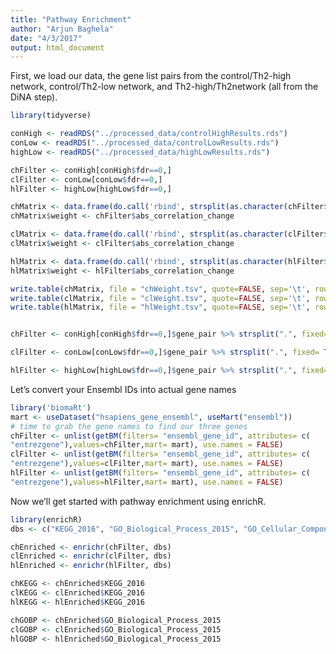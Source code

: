 ---
title: "Pathway Enrichment"
author: "Arjun Baghela"
date: "4/3/2017"
output: html_document
---

First, we load our data, the gene list pairs from the control/Th2-high network, control/Th2-low network, and Th2-high/Th2network (all from the DiNA step).
```{r}
library(tidyverse)

conHigh <- readRDS("../processed_data/controlHighResults.rds")
conLow <- readRDS("../processed_data/controlLowResults.rds")
highLow <- readRDS("../processed_data/highLowResults.rds")

chFilter <- conHigh[conHigh$fdr==0,]
clFilter <- conLow[conLow$fdr==0,]
hlFilter <- highLow[highLow$fdr==0,]

chMatrix <- data.frame(do.call('rbind', strsplit(as.character(chFilter$gene_pair),'.',fixed=TRUE)))
chMatrix$weight <- chFilter$abs_correlation_change

clMatrix <- data.frame(do.call('rbind', strsplit(as.character(clFilter$gene_pair),'.',fixed=TRUE)))
clMatrix$weight <- clFilter$abs_correlation_change

hlMatrix <- data.frame(do.call('rbind', strsplit(as.character(hlFilter$gene_pair),'.',fixed=TRUE)))
hlMatrix$weight <- hlFilter$abs_correlation_change

write.table(chMatrix, file = "chWeight.tsv", quote=FALSE, sep='\t', row.names = FALSE)
write.table(clMatrix, file = "clWeight.tsv", quote=FALSE, sep='\t', row.names = FALSE)
write.table(hlMatrix, file = "hlWeight.tsv", quote=FALSE, sep='\t', row.names = FALSE)


chFilter <- conHigh[conHigh$fdr==0,]$gene_pair %>% strsplit(".", fixed= TRUE) %>% unlist() %>% unique()

clFilter <- conLow[conLow$fdr==0,]$gene_pair %>% strsplit(".", fixed= TRUE) %>% unlist() %>% unique()

hlFilter <- highLow[highLow$fdr==0,]$gene_pair %>% strsplit(".", fixed= TRUE) %>% unlist() %>% unique()
``` 

Let's convert your Ensembl IDs into actual gene names
```{r}
library('biomaRt')
mart <- useDataset("hsapiens_gene_ensembl", useMart("ensembl"))
# time to grab the gene names to find our three genes
chFilter <- unlist(getBM(filters= "ensembl_gene_id", attributes= c(
"entrezgene"),values=chFilter,mart= mart), use.names = FALSE)
clFilter <- unlist(getBM(filters= "ensembl_gene_id", attributes= c(
"entrezgene"),values=clFilter,mart= mart), use.names = FALSE)
hlFilter <- unlist(getBM(filters= "ensembl_gene_id", attributes= c(
"entrezgene"),values=hlFilter,mart= mart), use.names = FALSE)
```

Now we'll get started with pathway enrichment using enrichR.
```{r}
library(enrichR)
dbs <- c("KEGG_2016", "GO_Biological_Process_2015", "GO_Cellular_Component_2015", "GO_Molecular_Function_2015")

chEnriched <- enrichr(chFilter, dbs)
clEnriched <- enrichr(clFilter, dbs)
hlEnriched <- enrichr(hlFilter, dbs)

chKEGG <- chEnriched$KEGG_2016
clKEGG <- clEnriched$KEGG_2016
hlKEGG <- hlEnriched$KEGG_2016

chGOBP <- chEnriched$GO_Biological_Process_2015
clGOBP <- clEnriched$GO_Biological_Process_2015
hlGOBP <- hlEnriched$GO_Biological_Process_2015
```
